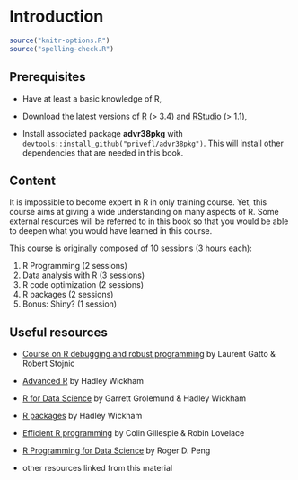 # Introduction

```r
source("knitr-options.R")
source("spelling-check.R")
```

## Prerequisites

- Have at least a basic knowledge of R,

- Download the latest versions of [R](https://www.r-project.org/) (> 3.4) and [RStudio](https://www.rstudio.com/products/rstudio/download/#download) (> 1.1),

- Install associated package **advr38pkg** with `devtools::install_github("privefl/advr38pkg")`. This will install other dependencies that are needed in this book.

## Content

It is impossible to become expert in R in only training course. Yet, this course aims at giving a wide understanding on many aspects of R. Some external resources will be referred to in this book so that you would be able to deepen what you would have learned in this course.

This course is originally composed of 10 sessions (3 hours each):

1. R Programming (2 sessions)
2. Data analysis with R (3 sessions)
3. R code optimization (2 sessions)
4. R packages (2 sessions)
5. Bonus: Shiny? (1 session)

## Useful resources

- [Course on R debugging and robust programming](https://github.com/lgatto/2016-02-25-adv-programming-EMBL) by Laurent Gatto & Robert Stojnic

- [Advanced R](http://adv-r.had.co.nz/) by Hadley Wickham

- [R for Data Science](http://r4ds.had.co.nz/index.html) by Garrett Grolemund & Hadley Wickham

- [R packages](http://r-pkgs.had.co.nz/) by Hadley Wickham

- [Efficient R programming](https://bookdown.org/csgillespie/efficientR/) by Colin Gillespie & Robin Lovelace

- [R Programming for Data Science](https://bookdown.org/rdpeng/rprogdatascience/) by Roger D. Peng

- other resources linked from this material


